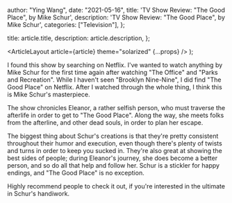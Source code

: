 
  author: "Ying Wang",
  date: "2021-05-16",
  title: 'TV Show Review: "The Good Place", by Mike Schur',
  description: 'TV Show Review: "The Good Place", by Mike Schur',
  categories: ["Television"],
};

  title: article.title,
  description: article.description,
};

  <ArticleLayout article={article} theme="solarized" {...props} />
);

I found this show by searching on Netflix. I've wanted to watch anything by Mike
Schur for the first time again after watching "The Office" and "Parks and
Recreation". While I haven't seen "Brooklyn Nine-Nine", I did find "The Good
Place" on Netflix. After I watched through the whole thing, I think this is Mike
Schur's masterpiece.

The show chronicles Eleanor, a rather selfish person, who must traverse the
afterlife in order to get to "The Good Place". Along the way, she meets folks
from the afterline, and other dead souls, in order to plan her escape.

The biggest thing about Schur's creations is that they're pretty consistent
throughout their humor and execution, even though there's plenty of twists and
turns in order to keep you sucked in. They're also great at showing the best
sides of people; during Eleanor's journey, she does become a better person, and
so do all that help and follow her. Schur is a stickler for happy endings, and
"The Good Place" is no exception.

Highly recommend people to check it out, if you're interested in the ultimate in
Schur's handiwork.
